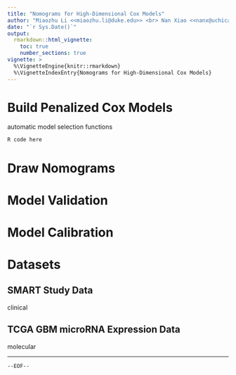 ```yaml
---
title: "Nomograms for High-Dimensional Cox Models"
author: "Miaozhu Li <<miaozhu.li@duke.edu>> <br> Nan Xiao <<nanx@uchicago.edu>>"
date: "`r Sys.Date()`"
output:
  rmarkdown::html_vignette:
    toc: true
    number_sections: true
vignette: >
  %\VignetteEngine{knitr::rmarkdown}
  %\VignetteIndexEntry{Nomograms for High-Dimensional Cox Models}
---
```


# Build Penalized Cox Models

automatic model selection functions

```r
R code here
```

# Draw Nomograms

# Model Validation

# Model Calibration

# Datasets

## SMART Study Data

clinical

## TCGA GBM microRNA Expression Data

molecular

<hr>

`--EOF--`
